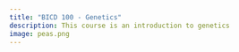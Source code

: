 ```yaml
---
title: "BICD 100 - Genetics"
description: This course is an introduction to genetics
image: peas.png
---
```


